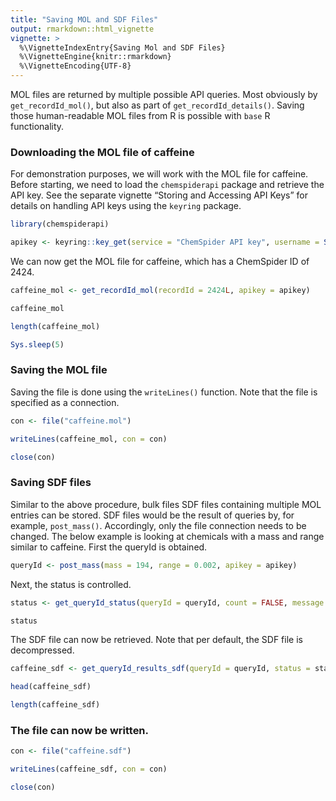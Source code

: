 ```yaml
---
title: "Saving MOL and SDF Files"
output: rmarkdown::html_vignette
vignette: >
  %\VignetteIndexEntry{Saving Mol and SDF Files}
  %\VignetteEngine{knitr::rmarkdown}
  %\VignetteEncoding{UTF-8}
---
```


MOL files are returned by multiple possible API queries. Most obviously by `get_recordId_mol()`, but also as part of `get_recordId_details()`. Saving those human-readable MOL files from R is possible with `base` R functionality.

### Downloading the MOL file of caffeine

For demonstration purposes, we will work with the MOL file for caffeine. Before starting, we need to load the `chemspiderapi` package and retrieve the API key. See the separate vignette "Storing and Accessing API Keys" for details on handling API keys using the `keyring` package.

```r
library(chemspiderapi)

apikey <- keyring::key_get(service = "ChemSpider API key", username = Sys.getenv("USERNAME"))
```

We can now get the MOL file for caffeine, which has a ChemSpider ID of 2424.

```r
caffeine_mol <- get_recordId_mol(recordId = 2424L, apikey = apikey)

caffeine_mol

length(caffeine_mol)
```

```r
Sys.sleep(5)
```


### Saving the MOL file

Saving the file is done using the `writeLines()` function. Note that the file is specified as a connection.

```r
con <- file("caffeine.mol")

writeLines(caffeine_mol, con = con)

close(con)
```

### Saving SDF files

Similar to the above procedure, bulk files SDF files containing multiple MOL entries can be stored. SDF files would be the result of queries by, for example, `post_mass()`. Accordingly, only the file connection needs to be changed. The below example is looking at chemicals with a mass and range similar to caffeine. First the queryId is obtained.

```r
queryId <- post_mass(mass = 194, range = 0.002, apikey = apikey)
```

Next, the status is controlled.
```r
status <- get_queryId_status(queryId = queryId, count = FALSE, message = FALSE, apikey = apikey)

status
```

The SDF file can now be retrieved. Note that per default, the SDF file is decompressed.
```r
caffeine_sdf <- get_queryId_results_sdf(queryId = queryId, status = status, apikey = apikey)

head(caffeine_sdf)

length(caffeine_sdf)
```

### The file can now be written.
```r
con <- file("caffeine.sdf")

writeLines(caffeine_sdf, con = con)

close(con)
```
